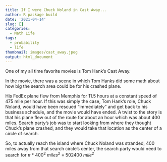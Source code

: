 ```yaml
---
title: If I were Chuck Noland in Cast Away...
author: R package build
date: '2021-04-14'
slug: []
categories:
  - Math Life
tags:
  - probability
  - life
thumbnail: images/cast_away.jpeg
output: html_document
---
```


One of my all time favorite movies is Tom Hank's Cast Away.

In the movie, there was a scene in which Tom Hanks did some math about how big the search area could be for his crashed plane.

His FedEx plane flew from Memphis for 11.5 hours at a constant speed of 475 mile per hour. If this was simply the case, Tom Hank's role, Chuck Noland, would have been rescued "immediately" and get back to his business schedule, and the movie would have ended. A twist to the story is that his plane flew out of the route for about an hour which was about 400 miles. Search party's job was to start looking from where they thought Chuck's plane crashed, and they would take that location as the center of a circle of search.

So, to actually reach the island where Chuck Noland was stranded, 400 miles away from that search circle's center, the search party would need to search for $\pi$ * $400^{2}$ $miles^{2}$ =  502400 $mile^{2}$
